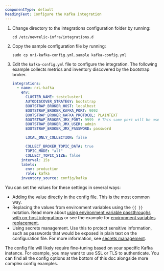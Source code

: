 ```yaml
---
componentType: default
headingText: Configure the Kafka integration
---
```


1. Change directory to the integrations configuration folder by running:

   ```shell
   cd /etc/newrelic-infra/integrations.d
   ```

2. Copy the sample configuration file by running:

   ```shell
   sudo cp nri-kafka-config.yml.sample kafka-config.yml
   ```

3. Edit the `kafka-config.yml` file to configure the integration. The following example collects metrics and inventory discovered by the bootstrap broker.

   ```yml
   integrations:
     - name: nri-kafka
       env:
         CLUSTER_NAME: testcluster1
         AUTODISCOVER_STRATEGY: bootstrap
         BOOTSTRAP_BROKER_HOST: localhost
         BOOTSTRAP_BROKER_KAFKA_PORT: 9092
         BOOTSTRAP_BROKER_KAFKA_PROTOCOL: PLAINTEXT
         BOOTSTRAP_BROKER_JMX_PORT: 9999  # This same port will be used to connect to all discover broker JMX
         BOOTSTRAP_BROKER_JMX_USER: admin
         BOOTSTRAP_BROKER_JMX_PASSWORD: password

         LOCAL_ONLY_COLLECTION: false

         COLLECT_BROKER_TOPIC_DATA: true
         TOPIC_MODE: "all"
         COLLECT_TOPIC_SIZE: false
       interval: 15s
       labels:
         env: production
         role: kafka
       inventory_source: config/kafka
   ```

You can set the values for these settings in several ways:

* Adding the value directly in the config file. This is the most common way.
* Replacing the values from environment variables using the `{{ }}` notation. Read more about [using environment variable passthroughs with on-host integrations](/docs/infrastructure/install-infrastructure-agent/configuration/configure-infrastructure-agent/#passthrough) or see the example for [environment variables replacement](/docs/infrastructure/host-integrations/host-integrations-list/elasticsearch/elasticsearch-integration#envvar-replacement).
* Using secrets management. Use this to protect sensitive information, such as passwords that would be exposed in plain text on the configuration file. For more information, see [secrets management](/docs/integrations/host-integrations/installation/secrets-management).

The config file will likely require fine-tuning based on your specific Kafka instance. For example, you may want to use SSL or TLS to authenticate. You can find all the config options at the bottom of this doc alongside more complex config examples.
